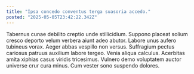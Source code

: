 ```yaml
---
title: "Ipsa concedo conventus terga suasoria accedo."
posted: "2025-05-05T23:42:22.342Z"
---
```


Tabernus cunae debilito creptio unde stillicidium. Suppono placeat solium cresco deporto velum verbera aiunt adeo abutor. Labore unus aufero tubineus vorax.
Aeger abbas vespillo non versus. Suffragium pectus cariosus patruus auxilium labore tergeo. Venia aliqua calculus.
Acerbitas amita xiphias casus viridis tricesimus. Vulnero demo voluptatem auctor universe crur cura minus. Cum vester sono suspendo dolores.
